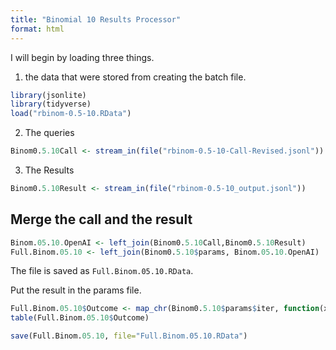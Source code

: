 ```yaml
---
title: "Binomial 10 Results Processor"
format: html
---
```


I will begin by loading three things.  

1. the data that were stored from creating the batch file.

```r
library(jsonlite)
library(tidyverse)
load("rbinom-0.5-10.RData")
```

2. The queries

```r
Binom0.5.10Call <- stream_in(file("rbinom-0.5-10-Call-Revised.jsonl"))
```

3. The Results

```r
Binom0.5.10Result <- stream_in(file("rbinom-0.5-10_output.jsonl"))
```

## Merge the call and the result

```r
Binom.05.10.OpenAI <- left_join(Binom0.5.10Call,Binom0.5.10Result)
Full.Binom.05.10 <- left_join(Binom0.5.10$params, Binom.05.10.OpenAI)
```

The file is saved as `Full.Binom.05.10.RData`.

Put the result in the params file.

```r
Full.Binom.05.10$Outcome <- map_chr(Binom0.5.10$params$iter, function(x) { unlist(Binom0.5.10Result$response$body$choices[[x]][[2]][2]) })
table(Full.Binom.05.10$Outcome)
```

```r
save(Full.Binom.05.10, file="Full.Binom.05.10.RData")
```


